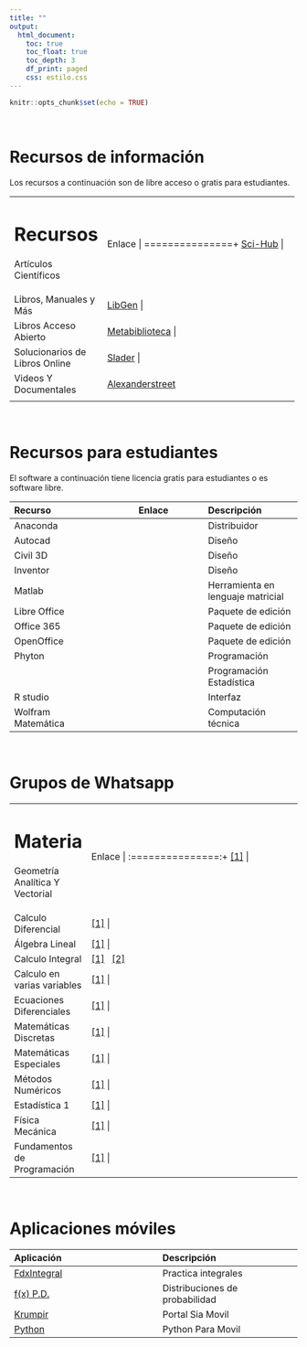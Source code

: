 ```yaml
---
title: ""
output:
  html_document:
    toc: true
    toc_float: true
    toc_depth: 3
    df_print: paged
    css: estilo.css
---
```


```r
knitr::opts_chunk$set(echo = TRUE)
```

<br>

# **Recursos de información**

Los recursos a continuación son de libre acceso o gratis para estudiantes.

+--------------------------------+---------------+
| Recursos                       | Enlace        |
+================================+===============+
| Artículos Científicos          | <a href="https://sci-hub.se/" target="_blank" title="Busque con DOI o link">Sci-Hub</a>         |
+--------------------------------+---------------+
| Libros, Manuales y Más         |  <a href="http://libgen.is/" target="_blank" title="Busque por nombre y/o autor">LibGen</a>         |
+--------------------------------+---------------+
| Libros Acceso Abierto          | <a href="https://libros.metabiblioteca.org/" target="_blank" title="Busque por nombre y/o autor">Metabiblioteca</a>         |
+--------------------------------+---------------+
| Solucionarios de Libros Online | <a href="https://www.slader.com/" target="_blank" title="Busque por nombre y/o autor">Slader</a>          |
+--------------------------------+---------------+
| Videos Y Documentales          | <a href="https://video.alexanderstreet.com/wayf?redirect=wayf" target="_blank" title="Regístrese con el correo institucional">Alexanderstreet</a>        |
+--------------------------------+---------------+
|                                |               |
+--------------------------------+---------------+

<br>

# **Recursos para estudiantes**

El software a continuación tiene licencia gratis para estudiantes o es software libre.

Recurso        | Enlace        | Descripción
:------------- | :-------------: | :------------- 
Anaconda | <a href="https://www.anaconda.com/distribution/" target="_blank"><i class="fas fa-circle-notch"></i> | Distribuidor  &nbsp; <i class="fab fa-r-project"></i> &nbsp; <i class="fab fa-python"></i>
Autocad | <a href="https://www.autodesk.mx/education/free-software/autocad" target="_blank"  title="Regístrese con el correo institucional"><i class="fas fa-edit"></i></a> | Diseño
Civil 3D | <a href="https://www.autodesk.mx/education/free-software/autocad-civil-3d" target="_blank" title="Regístrese con el correo institucional"><i class="fas fa-screwdriver"></i></a> | Diseño
Inventor | <a href="https://www.autodesk.mx/education/free-software/inventor-professional" target="_blank" title="Regístrese con el correo institucional"><i class="fas fa-wrench"></i></a> | Diseño
Matlab | <a href="https://la.mathworks.com/mwaccount/register?uri=https%3A%2F%2Fla.mathworks.com%2Facademia%2Fstudent_version.html%3Fs_tid%3Dacport_sv_sp_cta1" target="_blank"  title="Regístrese con el correo institucional"><i class="fas fa-superscript"></i></a>  | Herramienta en lenguaje matricial 
Libre Office    | <a href="https://es.libreoffice.org/descarga/libreoffice/" target="_blank"><i class="far fa-file"></i></a> | Paquete de edición 
Office 365     | <a href="https://products.office.com/es/student/office-in-education" target="_blank" title="Ingrese con el correo institucional"><i class="fab fa-windows"></i></a> | Paquete de edición 
OpenOffice    | <a href="https://www.openoffice.org/es/descargar/" target="_blank"><i class="fas fa-folder-open"></i></a> |   Paquete de edición
Phyton &nbsp; <i class="fab fa-python"></i> | <a href="https://www.python.org/downloads/windows/" target="_blank"><i class="fab fa-microsoft"></i></a>   &nbsp;  <a href="https://www.python.org/downloads/mac-osx/" target="_blank"><i class="fab fa-apple"></i></a> &nbsp; <a href="https://www.python.org/downloads/source/" target="_blank"><i class="fab fa-linux"></i></a> | Programación
<i class="fab fa-r-project"></i>  | <a href="https://cran.r-project.org/bin/windows/base/old/" target="_blank"><i class="fab fa-microsoft"></i></a>   &nbsp;  <a href="https://cran.r-project.org/bin/macosx/el-capitan/base/" target="_blank"><i class="fab fa-apple"></i></a> |   Programación Estadística
R studio | <a href="https://www.rstudio.com/products/rstudio/download/#download" target="_blank"><i class="fas fa-registered"></i></a> |  Interfaz &nbsp; <i class="fab fa-r-project"></i>
Wolfram Matemática   | <a href="http://intranetserver.medellin.unal.edu.co/portal/intranet/Wolfram" target="_blank" title="Busque Instrucciones para estudiantes"><i class="fas fa-calculator"></i></a> | Computación técnica

<br>

# **Grupos de Whatsapp** &nbsp; <i class="fab fa-whatsapp"></i>

+--------------------------------+---------------+
| Materia                        | Enlace        |
+================================+:===============:+
| Geometría Analítica Y Vectorial| <a href="https://chat.whatsapp.com/BeomdFUAMPL5KkBn6wFjzY" target="_blank">[1]</a>        |
+--------------------------------+---------------+
| Calculo Diferencial            | <a href="https://chat.whatsapp.com/DO596VRhJjGDT9yCOQDgy8" target="_blank">[1]</a>         |
+--------------------------------+---------------+
| Álgebra Lineal                 | <a href="https://chat.whatsapp.com/LxIHGXNdqYMDzrJtYzOsMT" target="_blank">[1]</a>         |
+--------------------------------+---------------+
| Calculo Integral               | <a href="https://chat.whatsapp.com/3nrcHBTLj1B5YgrZBZDGur" target="_blank">[1]</a> &nbsp; <a href="https://chat.whatsapp.com/1HH5VVZxgE2IDG5qGF8rI2" target="_blank">[2]</a>         |
+--------------------------------+---------------+
| Calculo en varias variables    | <a href="https://chat.whatsapp.com/FPjRrqekanYGe0plqojerS" target="_blank">[1]</a>         |
+--------------------------------+---------------+
| Ecuaciones Diferenciales       | <a href="https://chat.whatsapp.com/LTkgv2eGxJD5Td1ZyL6UGr" target="_blank">[1]</a>         |
+--------------------------------+---------------+
| Matemáticas Discretas          | <a href="https://chat.whatsapp.com/8qbcyhOrjbr8Gjf95X30ub" target="_blank">[1]</a>         |
+--------------------------------+---------------+
| Matemáticas Especiales         | <a href="https://chat.whatsapp.com/HPYYGKobI8bIVc1HjGpsEm" target="_blank">[1]</a>         |
+--------------------------------+---------------+
| Métodos Numéricos              | <a href="https://chat.whatsapp.com/KJE082zCGUcBzkDLPhX5FI" target="_blank">[1]</a>        |
+--------------------------------+---------------+
| Estadística 1                  | <a href="https://chat.whatsapp.com/invite/L3O4nKEHkjk5bj9YCvCHk1" target="_blank">[1]</a>        |
+--------------------------------+---------------+
| Física Mecánica                | <a href="https://chat.whatsapp.com/9GdByJq08IKAJtMpoe3wOq" target="_blank">[1]</a>         |
+--------------------------------+---------------+
| Fundamentos de Programación    | <a href="https://chat.whatsapp.com/712Ull3n68i2NuGQjvRsYA" target="_blank">[1]</a>         |
+--------------------------------+---------------+

<br>

# **Aplicaciones móviles** &nbsp; <i class="fas fa-mobile-alt"></i>

Aplicación     | Descripción      | 
:--------------| :-------------|
<a href="https://play.google.com/store/apps/details?id=com.fdx.integral" target="_blank">FdxIntegral</a>  | Practica integrales 
<a href="https://play.google.com/store/apps/details?id=com.mbognar.probdist" target="_blank">f(x) P.D. </a>  | Distribuciones de probabilidad 
<a href="https://play.google.com/store/apps/details?id=co.zanacode.krumpir" target="_blank">Krumpir</a>  | Portal Sia Movil 
<a href="https://play.google.com/store/apps/details?id=org.qpython.qpy3" target="_blank">Python <i class="fab fa-python"></i></a>  | Python Para Movil



